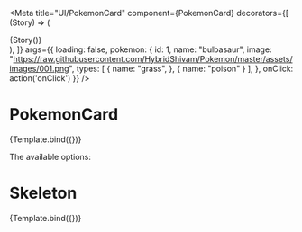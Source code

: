 

<Meta
  title="UI/PokemonCard"
  component={PokemonCard}
  decorators={[
      (Story) => (
        <div className="flex items-center justify-center">
            <div className="w-full md:w-96 mt-5 mx-6 md:mx-0">
              {Story()}
            </div>
        </div>
      ),
  ]}
  args={{
        loading: false,
        pokemon: {
            id: 1,
            name: "bulbasaur",
            image: "https://raw.githubusercontent.com/HybridShivam/Pokemon/master/assets/images/001.png",
            types: [
                { name: "grass", },
                { name: "poison" }
            ],
        },
        onClick: action('onClick')
    }}
/>

# PokemonCard


<Canvas>
  <Story
    name="With options"
  >
    {Template.bind({})}
  </Story>
</Canvas>

The available options:

<ArgsTable of={PokemonCard} />

# Skeleton

<Canvas>
  <Story
    name="Skeleton"
    parameters={{ actions: { disabled: true } }}
    args={{
        loading: true,
    }}
  >
    {Template.bind({})}
  </Story>
</Canvas>

